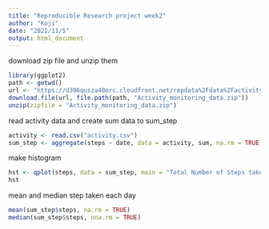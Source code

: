 ```yaml
---
title: "Reproducible Research project week2"
author: "Koji"
date: "2021/11/5"
output: html_document
---
```


download zip file and unzip them
```r
library(ggplot2)
path <- getwd()
url <- "https://d396qusza40orc.cloudfront.net/repdata%2Fdata%2Factivity.zip"
download.file(url, file.path(path, "Activity_monitoring_data.zip"))
unzip(zipfile = "Activity_monitoring_data.zip")
```
read activity data and create sum data to sum_step
```r
activity <- read.csv("activity.csv")
sum_step <- aggregate(steps ~ date, data = activity, sum, na.rm = TRUE)
```
make histogram 
```r
hst <- qplot(steps, data = sum_step, main = "Total Number of Steps taken each day")
hst
```
mean and median step taken each day
```r
mean(sum_step$steps, na.rm = TRUE)
median(sum_step$steps, nna.rm = TRUE)
```